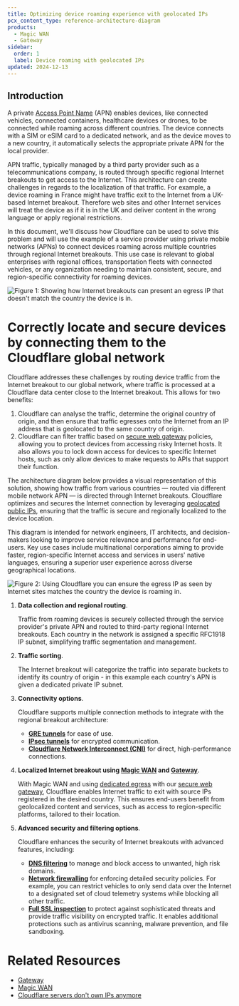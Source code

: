```yaml
---
title: Optimizing device roaming experience with geolocated IPs
pcx_content_type: reference-architecture-diagram
products:
  - Magic WAN
  - Gateway
sidebar:
  order: 1
  label: Device roaming with geolocated IPs
updated: 2024-12-13
---
```


## Introduction

A private [Access Point Name](https://en.wikipedia.org/wiki/Access_Point_Name) (APN) enables devices, like connected vehicles, connected containers, healthcare devices or drones, to be connected while roaming across different countries. The device connects with a SIM or eSIM card to a dedicated network, and as the device moves to a new country, it automatically selects the appropriate private APN for the local provider.

APN traffic, typically managed by a third party provider such as a telecommunications company, is routed through specific regional Internet breakouts to get access to the Internet. This architecture can create challenges in regards to the localization of that traffic. For example, a device roaming in France might have traffic exit to the Internet from a UK-based Internet breakout. Therefore web sites and other Internet services will treat the device as if it is in the UK and deliver content in the wrong language or apply regional restrictions.

In this document, we'll discuss how Cloudflare can be used to solve this problem and will use the example of a service provider using private mobile networks (APNs) to connect devices roaming across multiple countries through regional Internet breakouts. This use case is relevant to global enterprises with regional offices, transportation fleets with connected vehicles, or any organization needing to maintain consistent, secure, and region-specific connectivity for roaming devices.

![Figure 1: Showing how Internet breakouts can present an egress IP that doesn't match the country the device is in.](~/assets/images/reference-architecture/optimizing-roaming-experience-with-geolocated-ips/figure1.svg "Figure 1: Showing how Internet breakouts can present an egress IP that doesn't match the country the device is in.")

# Correctly locate and secure devices by connecting them to the Cloudflare global network

Cloudflare addresses these challenges by routing device traffic from the Internet breakout to our global network, where traffic is processed at a Cloudflare data center close to the Internet breakout. This allows for two benefits:

1. Cloudflare can analyse the traffic, determine the original country of origin, and then ensure that traffic egresses onto the Internet from an IP address that is geolocated to the same country of origin.
2. Cloudflare can filter traffic based on [secure web gateway](/cloudflare-one/policies/gateway/) policies, allowing you to protect devices from accessing risky Internet hosts. It also allows you to lock down access for devices to specific Internet hosts, such as only allow devices to make requests to APIs that support their function.

The architecture diagram below provides a visual representation of this solution, showing how traffic from various countries — routed via different mobile network APN — is directed through Internet breakouts. Cloudflare optimizes and secures the Internet connection by leveraging [geolocated public IPs](/cloudflare-one/policies/gateway/egress-policies/dedicated-egress-ips/), ensuring that the traffic is secure and regionally localized to the device location.

This diagram is intended for network engineers, IT architects, and decision-makers looking to improve service relevance and performance for end-users. Key use cases include multinational corporations aiming to provide faster, region-specific Internet access and services in users' native languages, ensuring a superior user experience across diverse geographical locations.

![Figure 2: Using Cloudflare you can ensure the egress IP as seen by Internet sites matches the country the device is roaming in.](~/assets/images/reference-architecture/optimizing-roaming-experience-with-geolocated-ips/figure2.svg "Figure 2: Using Cloudflare you can ensure the egress IP as seen by Internet sites matches the country the device is roaming in.")

1. **Data collection and regional routing**.

   Traffic from roaming devices is securely collected through the service provider's private APN and routed to third-party regional Internet breakouts. Each country in the network is assigned a specific RFC1918 IP subnet, simplifying traffic segmentation and management.

2. **Traffic sorting**.

   The Internet breakout will categorize the traffic into separate buckets to identify its country of origin \- in this example each country's APN is given a dedicated private IP subnet.

3. **Connectivity options**.

   Cloudflare supports multiple connection methods to integrate with the regional breakout architecture:

   - [**GRE tunnels**](/magic-wan/reference/tunnels/) for ease of use.
   - [**IPsec tunnels**](/magic-wan/reference/tunnels/) for encrypted communication.
   - [**Cloudflare Network Interconnect (CNI)**](/magic-wan/network-interconnect/) for direct, high-performance connections.

4. **Localized Internet breakout using [Magic WAN](/magic-wan/) and [Gateway](/cloudflare-one/policies/gateway/)**.

   With Magic WAN and using [dedicated egress](/cloudflare-one/policies/gateway/egress-policies/dedicated-egress-ips/) with our [secure web gateway](/cloudflare-one/policies/gateway/), Cloudflare enables Internet traffic to exit with source IPs registered in the desired country. This ensures end-users benefit from geolocalized content and services, such as access to region-specific platforms, tailored to their location.

5. **Advanced security and filtering options**.

   Cloudflare enhances the security of Internet breakouts with advanced features, including:

   - [**DNS filtering**](/cloudflare-one/policies/gateway/initial-setup/dns/) to manage and block access to unwanted, high risk domains.
   - [**Network firewalling**](/cloudflare-one/policies/gateway/network-policies/) for enforcing detailed security policies. For example, you can restrict vehicles to only send data over the Internet to a designated set of cloud telemetry systems while blocking all other traffic.
   - [**Full SSL inspection**](/cloudflare-one/policies/gateway/http-policies/tls-decryption/) to protect against sophisticated threats and provide traffic visibility on encrypted traffic. It enables additional protections such as antivirus scanning, malware prevention, and file sandboxing.

# Related Resources

- [Gateway](/cloudflare-one/policies/gateway/)
- [Magic WAN](/magic-wan/)
- [Cloudflare servers don't own IPs anymore](https://blog.cloudflare.com/cloudflare-servers-dont-own-ips-anymore/)
